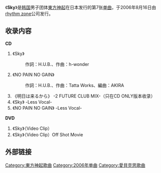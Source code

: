 {{unreferenced|time=2014-11-11T01:29:25+00:00}}
{{Infobox Single 
| Name           = Sky
| Artist         = [[東方神起|東方神起]]
| Album          = 
| A-side         = 
| B-side         = 明日は来るから-2 FUTURE CLUB MIX-（CD ONLY版本）
| Released       = 2006年8月16日
| Format         = [[单曲|单曲]]
| Recorded       = 
| Genre          = [[J-POP|J-POP]]
| Length         = 
| Label          = [[rhythm_zone|rhythm zone]]
| Writer         = 
| Producer       = 
| Certification  = 
| Chart position = *单曲周榜第6名（[[Oricon公信榜|Oricon]]）
| Last single    = 《[[Begin|Begin]]》<br/>（2006年6月21日）
| This single    = 《'''Sky'''》<br/>（2006年8月16日）
| Next single    = 《[[Miss_you/O-正反合|miss you / “O”-正·反·合]]》<br/>（2006年11月8日）
| Misc           =
}}
《'''Sky'''》是[[韩国|韩国]]男子团体[[東方神起|東方神起]]在日本发行的第7张[[单曲|单曲]]，于2006年8月16日由[[rhythm_zone|rhythm zone]]公司发行。
== 收录内容 ==
'''CD'''
# 《Sky》
#: 作詞：H.U.B.、作曲：h-wonder
# 《NO PAIN NO GAIN》
#: 作詞：H.U.B.、作曲：Tatta Works、編曲：AKIRA
# 《明日は来るから》 -2 FUTURE CLUB MIX-（只在CD ONLY版本收录）
# 《Sky》 -Less Vocal-
# 《NO PAIN NO GAIN》 -Less Vocal-
'''DVD'''
# 《Sky》（Video Clip）
# 《Sky》（Video Clip）Off Shot Movie
== 外部链接 ==
{{東方神起}}
{{DEFAULTSORT:Sweat Answer}}
[[Category:東方神起歌曲|Category:東方神起歌曲]]
[[Category:2006年单曲|Category:2006年单曲]]
[[Category:愛貝克思歌曲|Category:愛貝克思歌曲]]